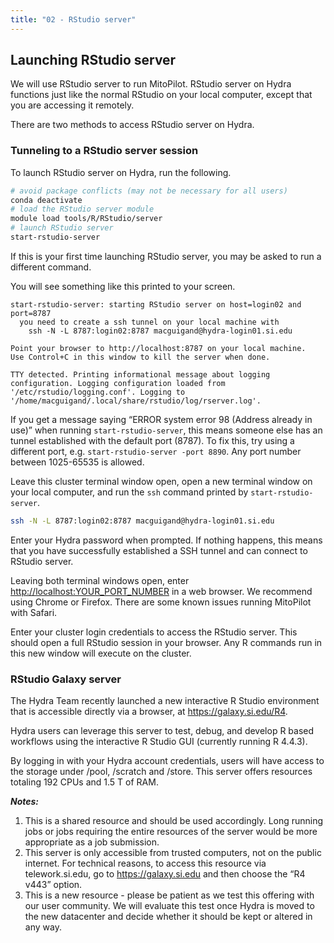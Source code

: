 ```yaml
---
title: "02 - RStudio server"
---
```


## Launching RStudio server

We will use RStudio server to run MitoPilot. RStudio server on Hydra functions just like the normal RStudio on your local computer, except that you are accessing it remotely. 

There are two methods to access RStudio server on Hydra.

### Tunneling to a RStudio server session

To launch RStudio server on Hydra, run the following.

```bash
# avoid package conflicts (may not be necessary for all users)
conda deactivate 
# load the RStudio server module
module load tools/R/RStudio/server
# launch RStudio server
start-rstudio-server
```

If this is your first time launching RStudio server, you may be asked to run a different command.

You will see something like this printed to your screen.

```
start-rstudio-server: starting RStudio server on host=login02 and port=8787
  you need to create a ssh tunnel on your local machine with
    ssh -N -L 8787:login02:8787 macguigand@hydra-login01.si.edu

Point your browser to http://localhost:8787 on your local machine.
Use Control+C in this window to kill the server when done.

TTY detected. Printing informational message about logging configuration. Logging configuration loaded from '/etc/rstudio/logging.conf'. Logging to '/home/macguigand/.local/share/rstudio/log/rserver.log'.
```

::: {.callout-note title="Why can't I connect?"}
If you get a message saying "ERROR system error 98 (Address already in use)" when running `start-rstudio-server`, this means someone else has an tunnel established with the default port (8787). To fix this, try using a different port, e.g. `start-rstudio-server -port 8890`. Any port number between 1025-65535 is allowed.
:::


Leave this cluster terminal window open, open a new terminal window on your local computer, and run the `ssh` command printed by `start-rstudio-server`.

```bash
ssh -N -L 8787:login02:8787 macguigand@hydra-login01.si.edu
```

Enter your Hydra password when prompted. If nothing happens, this means that you have successfully established a SSH tunnel and can connect to RStudio server.

Leaving both terminal windows open, enter [http://localhost:YOUR_PORT_NUMBER](http://localhost:YOUR_PORT_NUMBER) in a web browser. We recommend using Chrome or Firefox. There are some known issues running MitoPilot with Safari.

Enter your cluster login credentials to access the RStudio server. This should open a full RStudio session in your browser. Any R commands run in this new window will execute on the cluster.

### RStudio Galaxy server

The Hydra Team recently launched a new interactive R Studio environment that is accessible directly via a browser, at [https://galaxy.si.edu/R4](https://galaxy.si.edu/R4).

Hydra users can leverage this server to test, debug, and develop R based workflows using the interactive R Studio GUI (currently running R 4.4.3).

By logging in with your Hydra account credentials, users will have access to the storage under /pool, /scratch and /store. This server offers resources totaling 192 CPUs and 1.5 T of RAM.

***Notes:***

1. This is a shared resource and should be used accordingly. Long running jobs or jobs requiring the entire resources of the server would be more appropriate as a job submission.
2. This server is only accessible from trusted computers, not on the public internet. For technical reasons, to access this resource via telework.si.edu, go to [https://galaxy.si.edu](https://galaxy.si.edu) and then choose the "R4 v443" option.
3. This is a new resource - please be patient as we test this offering with our user community. We will evaluate this test once Hydra is moved to the new datacenter and decide whether it should be kept or altered in any way.